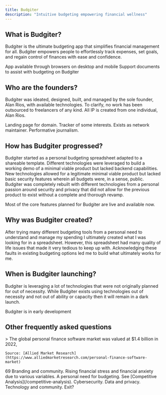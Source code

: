 ```yaml
---
title: Budgiter
description: "Intuitive budgeting empowering financial wellness"
---
```


## What is Budgiter?

Budgiter is the ultimate budgeting app that simplifies financial management for all. Budgiter empowers people to effortlessly track expenses, set goals, and regain control of finances with ease and confidence.

<CardGroup cols={2}>
  <Card
    title="Web App"
    icon="window"
    href="https://app.budgiter.com/"
  >
    App available through browsers on desktop and mobile
  </Card>
  <Card
    title="Knowledge Base"
    icon="book"
    href="https://support.budgiter.com/"
  >
    Support documents to assist with budgeting on Budgiter
  </Card>
</CardGroup>

## Who are the founders?

Budgiter was ideated, designed, built, and managed by the sole founder, Alan Rios, with available technologies. To clarify, no work has been outsourced to freelancers of any kind. All IP is created from one individual, Alan Rios. 

<CardGroup cols={2}>
  <Card
    title="Personal Page"
    icon="house"
    href="https://alanrrios.com/"
  >
    Landing page for domain.
  </Card>
  <Card
    title="GitHub"
    icon="github"
    href="https://github.com/alanrrios/"
  >
    Tracker of some interests.
  </Card>
  <Card
    title="LinkedIn"
    icon="linkedin"
    href="https://linkedin.com/in/alanrrios/"
  >
    Exists as network maintainer.
  </Card>
  <Card
    title="Twitter"
    icon="twitter"
    href="https://twitter.com/alanrrios/"
  >
    Performative journalism.
  </Card>
</CardGroup>

## How has Budgiter progressed?

<Steps>
  <Step title="Spreadsheet Template">
    Budgiter started as a personal budgeting spreadsheet adapted to a shareable template.
  </Step>
  <Step title="Minimal Viable Demo">
    Different technologies were leveraged to build a working demo of a minimal viable product but lacked backend capabilities.
  </Step>
  <Step title="Minimal Viable Product">
    New technologies allowed for a legitimate minimal viable product but lacked basic security features wherein all budgets were, in a sense, public.
  </Step>
  <Step title="Alpha / Beta">
    Budgiter was completely rebuilt with different technologies from a personal passion around security and privacy that did not allow for the previous product to exist without a complete and thorough revamp.
  </Step>
</Steps>

Most of the <Tooltip tip="minimal viable product features">core features</Tooltip> planned for Budgiter are live and available now. 

## Why was Budgiter created?

After trying many different budgeting tools from a personal need to understand and manage my spending I ultimately created what I was looking for in a spreadsheet. However, this spreadsheet had many quality of life issues that made it very tedious to keep up with. Acknowledging these faults in existing budgeting options led me to build what ultimately works for me. 

## When is Budgiter launching?

Budgiter is leveraging a lot of technologies that were not originally planned for out of necessity. While Budgiter exists using technologies out of necessity and not out of ability or capacity then it will remain in a dark launch. 

<Note>Budgiter is in early development</Note>

## Other frequently asked questions 

<AccordionGroup>

  <Accordion title="How big is the market opportunity?">
    > The global personal finance software market was valued at $1.4 billion in 2022,
    
    Source: [Allied Market Research](https://www.alliedmarketresearch.com/personal-finance-software-market)
  </Accordion>

  <Accordion title="What percentage of the market share do you hope to get?">
    69
  </Accordion>

  <Accordion title="What is your PR strategy?">
    Branding and community. 
  </Accordion>

  <Accordion title="Why is this the right time for this product or service?">
    Rising financial stress and financial anxiety due to various variables. 
  </Accordion>

  <Accordion title="What experience do you have in this industry?">
    A personal need for budgeting.
  </Accordion>

  <Accordion title="Who are your competitors?">
    See [Competitive Analysis](/competitive-analysis).
  </Accordion>

  <Accordion title="What legal risks do you see?">
    Cybersecurity. 
  </Accordion>

  <Accordion title="What regulatory risks could impact this business?">
    Data and privacy.
  </Accordion>

  <Accordion title="What assets will be invested in with this capital?">
    Technology and community.
  </Accordion>

  <Accordion title="Who do you imagine will help you exit?">
    Exit?
  </Accordion>

</AccordionGroup>
